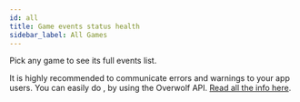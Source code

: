 ```yaml
---
id: all
title: Game events status health
sidebar_label: All Games
---
```



Pick any game to see its full events list.

It is highly recommended to communicate errors and warnings to your app users.
You can easily do , by using the Overwolf API. [Read all the info here](../topics/howto-check-events-status-from-app).

<EventsData allGames={true} />


